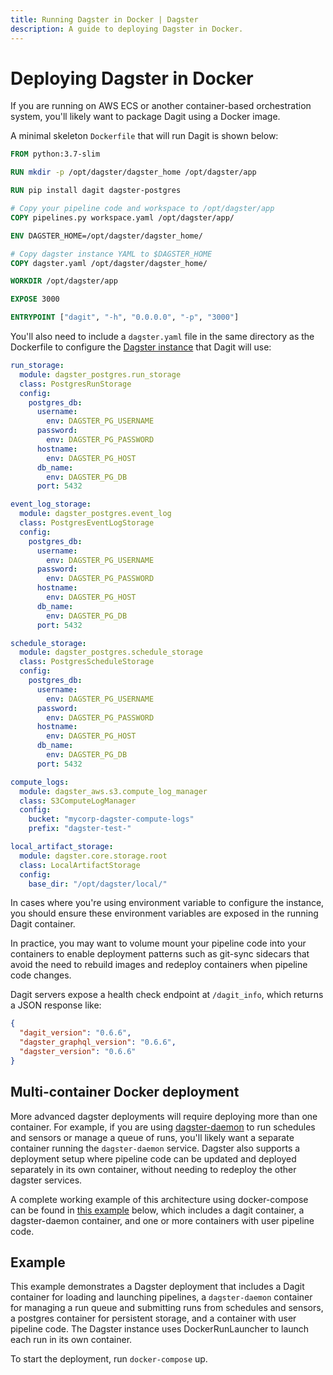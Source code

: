 ```yaml
---
title: Running Dagster in Docker | Dagster
description: A guide to deploying Dagster in Docker.
---
```


# Deploying Dagster in Docker

If you are running on AWS ECS or another container-based orchestration system,
you'll likely want to package Dagit using a Docker image.

A minimal skeleton `Dockerfile` that will run Dagit is shown below:

```dockerfile file=/deploying/docker/Dockerfile
FROM python:3.7-slim

RUN mkdir -p /opt/dagster/dagster_home /opt/dagster/app

RUN pip install dagit dagster-postgres

# Copy your pipeline code and workspace to /opt/dagster/app
COPY pipelines.py workspace.yaml /opt/dagster/app/

ENV DAGSTER_HOME=/opt/dagster/dagster_home/

# Copy dagster instance YAML to $DAGSTER_HOME
COPY dagster.yaml /opt/dagster/dagster_home/

WORKDIR /opt/dagster/app

EXPOSE 3000

ENTRYPOINT ["dagit", "-h", "0.0.0.0", "-p", "3000"]
```

You'll also need to include a `dagster.yaml` file in the same directory as the Dockerfile to
configure the [Dagster instance](/deployment/dagster-instance) that Dagit will use:

```yaml file=/deploying/docker/dagster.yaml
run_storage:
  module: dagster_postgres.run_storage
  class: PostgresRunStorage
  config:
    postgres_db:
      username:
        env: DAGSTER_PG_USERNAME
      password:
        env: DAGSTER_PG_PASSWORD
      hostname:
        env: DAGSTER_PG_HOST
      db_name:
        env: DAGSTER_PG_DB
      port: 5432

event_log_storage:
  module: dagster_postgres.event_log
  class: PostgresEventLogStorage
  config:
    postgres_db:
      username:
        env: DAGSTER_PG_USERNAME
      password:
        env: DAGSTER_PG_PASSWORD
      hostname:
        env: DAGSTER_PG_HOST
      db_name:
        env: DAGSTER_PG_DB
      port: 5432

schedule_storage:
  module: dagster_postgres.schedule_storage
  class: PostgresScheduleStorage
  config:
    postgres_db:
      username:
        env: DAGSTER_PG_USERNAME
      password:
        env: DAGSTER_PG_PASSWORD
      hostname:
        env: DAGSTER_PG_HOST
      db_name:
        env: DAGSTER_PG_DB
      port: 5432

compute_logs:
  module: dagster_aws.s3.compute_log_manager
  class: S3ComputeLogManager
  config:
    bucket: "mycorp-dagster-compute-logs"
    prefix: "dagster-test-"

local_artifact_storage:
  module: dagster.core.storage.root
  class: LocalArtifactStorage
  config:
    base_dir: "/opt/dagster/local/"
```

In cases where you're using environment variable to configure the instance, you should ensure these
environment variables are exposed in the running Dagit container.

In practice, you may want to volume mount your pipeline code into your containers to enable
deployment patterns such as git-sync sidecars that avoid the need to rebuild images and redeploy
containers when pipeline code changes.

Dagit servers expose a health check endpoint at `/dagit_info`, which returns a JSON response like:

```JSON
{
  "dagit_version": "0.6.6",
  "dagster_graphql_version": "0.6.6",
  "dagster_version": "0.6.6"
}
```

## Multi-container Docker deployment

More advanced dagster deployments will require deploying more than one container.
For example, if you are using [dagster-daemon](/deployment/dagster-daemon) to run schedules and sensors or manage a queue of runs,
you'll likely want a separate container running the `dagster-daemon` service. Dagster also supports
a deployment setup where pipeline code can be updated and deployed separately in its own container,
without needing to redeploy the other dagster services.

A complete working example of this architecture using docker-compose can be found in
[this example](#example) below, which includes a dagit container, a dagster-daemon
container, and one or more containers with user pipeline code.

## Example

<CodeReferenceLink filePath="examples/deploy_docker" />

This example demonstrates a Dagster deployment that includes a Dagit container for loading and launching pipelines, a `dagster-daemon` container for managing a run queue and submitting runs from schedules and sensors, a postgres container for persistent storage, and a container with user pipeline code. The Dagster instance uses DockerRunLauncher to launch each run in its own container.

To start the deployment, run `docker-compose` up.
